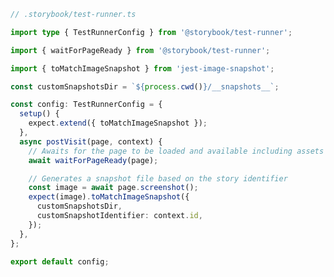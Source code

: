```ts
// .storybook/test-runner.ts

import type { TestRunnerConfig } from '@storybook/test-runner';

import { waitForPageReady } from '@storybook/test-runner';

import { toMatchImageSnapshot } from 'jest-image-snapshot';

const customSnapshotsDir = `${process.cwd()}/__snapshots__`;

const config: TestRunnerConfig = {
  setup() {
    expect.extend({ toMatchImageSnapshot });
  },
  async postVisit(page, context) {
    // Awaits for the page to be loaded and available including assets (e.g., fonts)
    await waitForPageReady(page);

    // Generates a snapshot file based on the story identifier
    const image = await page.screenshot();
    expect(image).toMatchImageSnapshot({
      customSnapshotsDir,
      customSnapshotIdentifier: context.id,
    });
  },
};

export default config;
```
